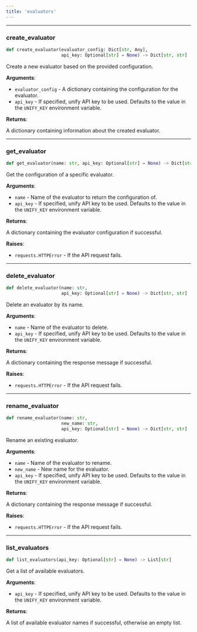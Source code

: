 ```yaml
---
title: 'evaluators'
---
```


<a id="utils.evaluators.create_evaluator"></a>

---

### create\_evaluator

```python
def create_evaluator(evaluator_config: Dict[str, Any],
                     api_key: Optional[str] = None) -> Dict[str, str]
```

Create a new evaluator based on the provided configuration.

**Arguments**:

- `evaluator_config` - A dictionary containing the configuration for the evaluator.
- `api_key` - If specified, unify API key to be used. Defaults
  to the value in the `UNIFY_KEY` environment variable.
  

**Returns**:

  A dictionary containing information about the created evaluator.

<a id="utils.evaluators.get_evaluator"></a>

---

### get\_evaluator

```python
def get_evaluator(name: str, api_key: Optional[str] = None) -> Dict[str, Any]
```

Get the configuration of a specific evaluator.

**Arguments**:

- `name` - Name of the evaluator to return the configuration of.
- `api_key` - If specified, unify API key to be used. Defaults
  to the value in the `UNIFY_KEY` environment variable.
  

**Returns**:

  A dictionary containing the evaluator configuration if successful.
  

**Raises**:

- `requests.HTTPError` - If the API request fails.

<a id="utils.evaluators.delete_evaluator"></a>

---

### delete\_evaluator

```python
def delete_evaluator(name: str,
                     api_key: Optional[str] = None) -> Dict[str, str]
```

Delete an evaluator by its name.

**Arguments**:

- `name` - Name of the evaluator to delete.
- `api_key` - If specified, unify API key to be used. Defaults
  to the value in the `UNIFY_KEY` environment variable.
  

**Returns**:

  A dictionary containing the response message if successful.
  

**Raises**:

- `requests.HTTPError` - If the API request fails.

<a id="utils.evaluators.rename_evaluator"></a>

---

### rename\_evaluator

```python
def rename_evaluator(name: str,
                     new_name: str,
                     api_key: Optional[str] = None) -> Dict[str, str]
```

Rename an existing evaluator.

**Arguments**:

- `name` - Name of the evaluator to rename.
- `new_name` - New name for the evaluator.
- `api_key` - If specified, unify API key to be used. Defaults
  to the value in the `UNIFY_KEY` environment variable.
  

**Returns**:

  A dictionary containing the response message if successful.
  

**Raises**:

- `requests.HTTPError` - If the API request fails.

<a id="utils.evaluators.list_evaluators"></a>

---

### list\_evaluators

```python
def list_evaluators(api_key: Optional[str] = None) -> List[str]
```

Get a list of available evaluators.

**Arguments**:

- `api_key` - If specified, unify API key to be used. Defaults
  to the value in the `UNIFY_KEY` environment variable.
  

**Returns**:

  A list of available evaluator names if successful, otherwise an empty list.

<a id="utils.router_training"></a>
